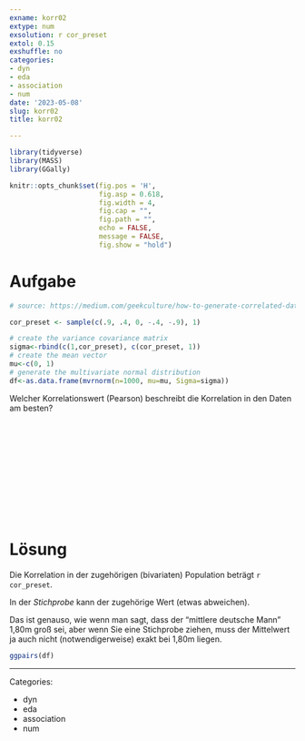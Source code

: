 ```yaml
---
exname: korr02
extype: num
exsolution: r cor_preset
extol: 0.15
exshuffle: no
categories:
- dyn
- eda
- association
- num
date: '2023-05-08'
slug: korr02
title: korr02

---
```





```r
library(tidyverse)
library(MASS)
library(GGally)
```


```r
knitr::opts_chunk$set(fig.pos = 'H',
                      fig.asp = 0.618,
                      fig.width = 4,
                      fig.cap = "", 
                      fig.path = "",
                      echo = FALSE,
                      message = FALSE,
                      fig.show = "hold")
```






# Aufgabe

```r
# source: https://medium.com/geekculture/how-to-generate-correlated-data-in-r-57a675b7fd2f

cor_preset <- sample(c(.9, .4, 0, -.4, -.9), 1)

# create the variance covariance matrix
sigma<-rbind(c(1,cor_preset), c(cor_preset, 1))
# create the mean vector
mu<-c(0, 1)
# generate the multivariate normal distribution
df<-as.data.frame(mvrnorm(n=1000, mu=mu, Sigma=sigma))
```

Welcher Korrelationswert (Pearson) beschreibt die Korrelation in den Daten am besten?





</br>
</br>
</br>
</br>
</br>
</br>
</br>
</br>
</br>
</br>

# Lösung

Die Korrelation in der zugehörigen (bivariaten) Population beträgt `r cor_preset`.

In der *Stichprobe* kann der zugehörige Wert (etwas abweichen).

Das ist genauso, wie wenn man sagt, dass der "mittlere deutsche Mann" 1,80m groß sei,
aber wenn Sie eine Stichprobe ziehen, muss der Mittelwert ja auch nicht (notwendigerweise)
exakt bei 1,80m liegen.


```r
ggpairs(df)
```





---

Categories: 

- dyn
- eda
- association
- num

